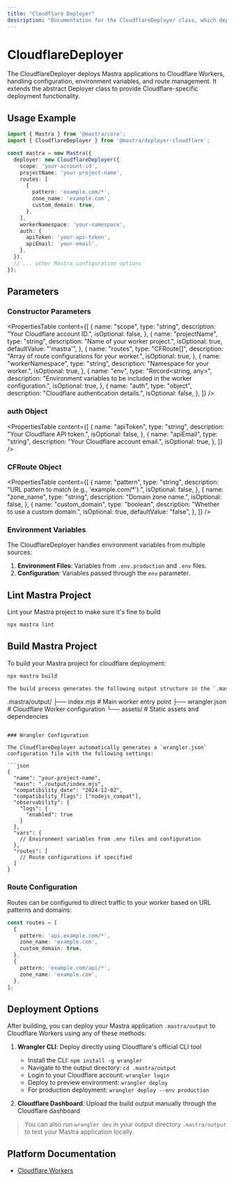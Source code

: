 ```yaml
---
title: "Cloudflare Deployer"
description: "Documentation for the CloudflareDeployer class, which deploys Mastra applications to Cloudflare Workers."
---
```


# CloudflareDeployer

The CloudflareDeployer deploys Mastra applications to Cloudflare Workers, handling configuration, environment variables, and route management. It extends the abstract Deployer class to provide Cloudflare-specific deployment functionality.

## Usage Example

```typescript
import { Mastra } from '@mastra/core';
import { CloudflareDeployer } from '@mastra/deployer-cloudflare';

const mastra = new Mastra({
  deployer: new CloudflareDeployer({
    scope: 'your-account-id',
    projectName: 'your-project-name',
    routes: [
      {
        pattern: 'example.com/*',
        zone_name: 'example.com',
        custom_domain: true,
      },
    ],
    workerNamespace: 'your-namespace',
    auth: {
      apiToken: 'your-api-token',
      apiEmail: 'your-email',
    },
  }),
  // ... other Mastra configuration options
});
```

## Parameters

### Constructor Parameters

<PropertiesTable
  content={[
    {
      name: "scope",
      type: "string",
      description: "Your Cloudflare account ID.",
      isOptional: false,
    },
    {
      name: "projectName",
      type: "string",
      description: "Name of your worker project.",
      isOptional: true,
      defaultValue: "'mastra'",
    },
    {
      name: "routes",
      type: "CFRoute[]",
      description: "Array of route configurations for your worker.",
      isOptional: true,
    },
    {
      name: "workerNamespace",
      type: "string",
      description: "Namespace for your worker.",
      isOptional: true,
    },
    {
      name: "env",
      type: "Record<string, any>",
      description: "Environment variables to be included in the worker configuration.",
      isOptional: true,
    },
    {
      name: "auth",
      type: "object",
      description: "Cloudflare authentication details.",
      isOptional: false,
    },
  ]}
/>

### auth Object

<PropertiesTable
  content={[
    {
      name: "apiToken",
      type: "string",
      description: "Your Cloudflare API token.",
      isOptional: false,
    },
    {
      name: "apiEmail",
      type: "string",
      description: "Your Cloudflare account email.",
      isOptional: true,
    },
  ]}
/>

### CFRoute Object

<PropertiesTable
  content={[
    {
      name: "pattern",
      type: "string",
      description: "URL pattern to match (e.g., 'example.com/*').",
      isOptional: false,
    },
    {
      name: "zone_name",
      type: "string",
      description: "Domain zone name.",
      isOptional: false,
    },
    {
      name: "custom_domain",
      type: "boolean",
      description: "Whether to use a custom domain.",
      isOptional: true,
      defaultValue: "false",
    },
  ]}
/>

### Environment Variables

The CloudflareDeployer handles environment variables from multiple sources:

1. **Environment Files**: Variables from `.env.production` and `.env` files.
2. **Configuration**: Variables passed through the `env` parameter.


## Lint Mastra Project
Lint your Mastra project to make sure it's fine to build
```bash
npx mastra lint
```


## Build Mastra Project

To build your Mastra project for cloudflare deployment:

```bash
npx mastra build

The build process generates the following output structure in the `.mastra/output` directory:

```
.mastra/output/
├── index.mjs        # Main worker entry point
├── wrangler.json    # Cloudflare Worker configuration
└── assets/          # Static assets and dependencies
```

### Wrangler Configuration

The CloudflareDeployer automatically generates a `wrangler.json` configuration file with the following settings:

```json
{
  "name": "your-project-name",
  "main": "./output/index.mjs",
  "compatibility_date": "2024-12-02",
  "compatibility_flags": ["nodejs_compat"],
  "observability": {
    "logs": {
      "enabled": true
    }
  },
  "vars": {
    // Environment variables from .env files and configuration
  },
  "routes": [
    // Route configurations if specified
  ]
}
```

### Route Configuration

Routes can be configured to direct traffic to your worker based on URL patterns and domains:

```typescript
const routes = [
  {
    pattern: 'api.example.com/*',
    zone_name: 'example.com',
    custom_domain: true,
  },
  {
    pattern: 'example.com/api/*',
    zone_name: 'example.com',
  },
];
```


## Deployment Options

After building, you can deploy your Mastra application `.mastra/output`  to Cloudflare Workers using any of these methods:

1. **Wrangler CLI**: Deploy directly using Cloudflare's official CLI tool
   - Install the CLI: `npm install -g wrangler`
   - Navigate to the output directory: `cd .mastra/output`
   - Login to your Cloudflare account: `wrangler login`
   - Deploy to preview environment: `wrangler deploy`
   - For production deployment: `wrangler deploy --env production`

2. **Cloudflare Dashboard**: Upload the build output manually through the Cloudflare dashboard

> You can also run `wrangler dev` in your output directory `.mastra/output` to test your Mastra application locally.

## Platform Documentation

- [Cloudflare Workers](https://developers.cloudflare.com/workers/)
